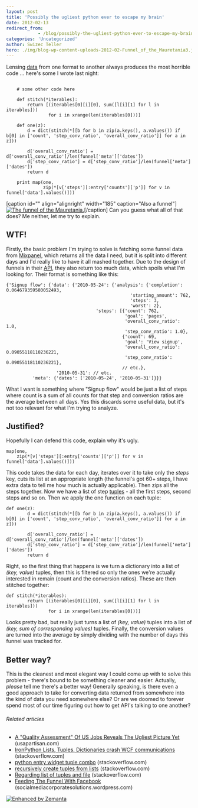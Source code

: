 ```yaml
---
layout: post
title: 'Possibly the ugliest python ever to escape my brain'
date: 2012-02-13
redirect_from: 
            - /blog/possibly-the-ugliest-python-ever-to-escape-my-brain/swizec/3661
categories: 'Uncategorized'
author: Swizec Teller
hero: ./img/blog-wp-content-uploads-2012-02-Funnel_of_the_Mauretania3.jpg
---
```

Lensing [data](http://en.wikipedia.org/wiki/Data "Data") from one format to another always produces the most horrible code ... here's some I wrote last night:

```
    
    # some other code here

    def stitch(*iterables):
        return [(iterables[0][i][0], sum([l[i][1] for l in iterables]))
                for i in xrange(len(iterables[0]))]

    def one(z):
        d = dict(stitch(*[[b for b in zip(a.keys(), a.values()) if b[0] in ['count', 'step_conv_ratio', 'overall_conv_ratio']] for a in z]))

        d['overall_conv_ratio'] = d['overall_conv_ratio']/len(funnel['meta']['dates'])
        d['step_conv_ratio'] = d['step_conv_ratio']/len(funnel['meta']['dates'])
        return d

    print map(one,
              zip(*[v['steps'][:entry['counts']['p']] for v in funnel['data'].values()]))
```

\[caption id="" align="alignright" width="185" caption="Also a funnel"][![The funnel of the Mauretania.](./img/blog-wp-content-uploads-2012-02-Funnel_of_the_Mauretania3.jpg "The funnel of the Mauretania.")](http://en.wikipedia.org/wiki/File:Funnel_of_the_Mauretania.jpg)\[/caption] Can you guess what all of that does? Me neither, let me try to explain.

## WTF!

Firstly, the basic problem I'm trying to solve is fetching some funnel data from [Mixpanel](http://www.mixpanel.com "Mixpanel"), which returns all the data I need, but it is split into different days and I'd really like to have it all mashed together. Due to the design of funnels in their [API](http://en.wikipedia.org/wiki/Application_programming_interface "Application programming interface"), they also return too much data, which spoils what I'm looking for. Their format is something like this:

```
{'Signup flow': {'data': {'2010-05-24': {'analysis': {'completion': 0.064679359580052493,
                                               'starting_amount': 762,
                                               'steps': 3,
                                               'worst': 2},
                                  'steps': [{'count': 762,
                                             'goal': 'pages',
                                             'overall_conv_ratio': 1.0,
                                             'step_conv_ratio': 1.0},
                                            {'count': 69,
                                             'goal': 'View signup',
                                             'overall_conv_ratio': 0.09055118110236221,
                                             'step_conv_ratio': 0.09055118110236221},
                                            // etc.},
                   '2010-05-31': // etc.
          'meta': {'dates': ['2010-05-24', '2010-05-31']}}}
```

What I want is something where "Signup flow" would be just a list of steps where count is a sum of all counts for that step and conversion ratios are the average between all days. Yes this discards some useful data, but it's not too relevant for what I'm trying to analyze.

## Justified?

Hopefully I can defend this code, explain why it's ugly.

```
map(one,
    zip(*[v['steps'][:entry['counts']['p']] for v in funnel['data'].values()]))
```

This code takes the data for each day, iterates over it to take only the _steps_ key, cuts its list at an appropriate length (the funnel's got 60+ steps, I have extra data to tell me how much is actually applicable). Then zips all the steps together. Now we have a list of step [tuples](http://en.wikipedia.org/wiki/Tuple "Tuple") - all the first steps, second steps and so on. Then we apply the one function on each tuple:

```
def one(z):
        d = dict(stitch(*[[b for b in zip(a.keys(), a.values()) if b[0] in ['count', 'step_conv_ratio', 'overall_conv_ratio']] for a in z]))

        d['overall_conv_ratio'] = d['overall_conv_ratio']/len(funnel['meta']['dates'])
        d['step_conv_ratio'] = d['step_conv_ratio']/len(funnel['meta']['dates'])
        return d
```

Right, so the first thing that happens is we turn a dictionary into a list of _(key, value)_ tuples, then this is filtered so only the ones we're actually interested in remain (count and the conversion ratios). These are then stitched together:

```
def stitch(*iterables):
        return [(iterables[0][i][0], sum([l[i][1] for l in iterables]))
                for i in xrange(len(iterables[0]))]
```

Looks pretty bad, but really just turns a list of _(key, value)_ tuples into a list of _(key, sum of corresponding values)_ tuples. Finally, the conversion values are turned into the average by simply dividing with the number of days this funnel was tracked for.

## Better way?

This is the cleanest and most elegant way I could come up with to solve this problem - there's bound to be something cleaner and easier. Actually, _please_ tell me there's a better way! Generally speaking, is there even a good approach to take for converting data returned from somewhere into the kind of data you need somewhere else? Or are we doomed to forever spend most of our time figuring out how to get API's talking to one another?

###### Related articles

- [A "Quality Assessment" Of US Jobs Reveals The Ugliest Picture Yet](http://usapartisan.com/2012/02/07/a-quality-assessment-of-us-jobs-reveals-the-ugliest-picture-yet/) (usapartisan.com)
- [IronPython Lists, Tuples, Dictionaries crash WCF communications](http://stackoverflow.com/questions/8542010/ironpython-lists-tuples-dictionaries-crash-wcf-communications) (stackoverflow.com)
- [python entry widget tuple combo](http://stackoverflow.com/questions/8875195/python-entry-widget-tuple-combo) (stackoverflow.com)
- [recursively create tuples from lists](http://stackoverflow.com/questions/8658995/recursively-create-tuples-from-lists) (stackoverflow.com)
- [Regarding list of tuples and file](http://stackoverflow.com/questions/8107254/regarding-list-of-tuples-and-file) (stackoverflow.com)
- [Feeding The Funnel With Facebook](http://socialmediacorporatesolutions.wordpress.com/2012/02/13/feeding-the-funnel-with-facebook/) (socialmediacorporatesolutions.wordpress.com)

[![Enhanced by Zemanta](http://img.zemanta.com/zemified_e.png?x-id=2991a8b4-c6f1-4e7d-b19f-d376285fcee7)](http://www.zemanta.com/ "Enhanced by Zemanta")